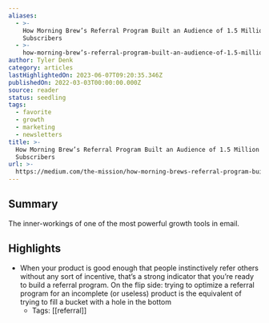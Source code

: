 ```yaml
---
aliases:
  - >-
    How Morning Brew’s Referral Program Built an Audience of 1.5 Million
    Subscribers
  - >-
    how-morning-brew’s-referral-program-built-an-audience-of-1.5-million-subscribers
author: Tyler Denk
category: articles
lastHighlightedOn: 2023-06-07T09:20:35.346Z
publishedOn: 2022-03-03T00:00:00.000Z
source: reader
status: seedling
tags:
  - favorite
  - growth
  - marketing
  - newsletters
title: >-
  How Morning Brew’s Referral Program Built an Audience of 1.5 Million
  Subscribers
url: >-
  https://medium.com/the-mission/how-morning-brews-referral-program-built-an-audience-of-1-5-million-subscribers-3315482c1aa5
---
```

## Summary

The inner-workings of one of the most powerful growth tools in email.

## Highlights

- When your product is good enough that people instinctively refer others without any sort of incentive, that’s a strong indicator that you’re ready to build a referral program. On the flip side: trying to optimize a referral program for an incomplete (or useless) product is the equivalent of trying to fill a bucket with a hole in the bottom
    - Tags: [[referral]]
